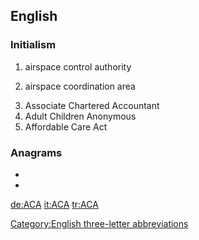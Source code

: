 {{also|aca|acá|aĉa|aça|-ača}}
==English==

===Initialism===
{{rfc-header|Initialism}}
{{head|en|initialism}}

# {{lb|en|military}} airspace control authority
# {{lb|en|military}} airspace coordination area
# Associate Chartered Accountant
# Adult Children Anonymous
# Affordable Care Act

===Anagrams===
* {{l|en|AAC}}
* {{l|en|CAA}}

[[Category:English three-letter abbreviations]]

[[de:ACA]]
[[it:ACA]]
[[tr:ACA]]